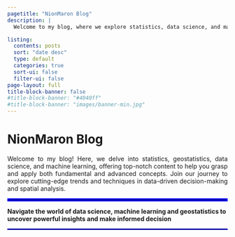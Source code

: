 ```yaml
---
pagetitle: "NionMaron Blog"
description: | 
  Welcome to my blog, where we explore statistics, data science, and machine learning in both English and Portuguese.

listing:
  contents: posts
  sort: "date desc"
  type: default
  categories: true
  sort-ui: false
  filter-ui: false
page-layout: full
title-block-banner: false
#title-block-banner: "#4040ff"
#title-block-banner: "images/banner-min.jpg"
---
```


# NionMaron Blog

::: {style="text-align: justify;"}
Welcome to my blog! Here, we delve into statistics, geostatistics, data science, and machine learning, offering top-notch content to help you grasp and apply both fundamental and advanced concepts. Join our journey to explore cutting-edge trends and techniques in data-driven decision-making and spatial analysis.
:::

<hr style="border: 3px solid blue;">

**Navigate the world of data science, machine learning and geostatistics to uncover powerful insights and make informed decision**

<hr style="border: 1px solid blue;">
